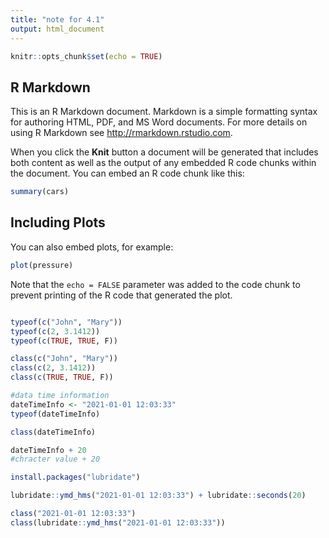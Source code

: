 ```yaml
---
title: "note for 4.1"
output: html_document
---
```


```r
knitr::opts_chunk$set(echo = TRUE)
```

## R Markdown

This is an R Markdown document. Markdown is a simple formatting syntax for authoring HTML, PDF, and MS Word documents. For more details on using R Markdown see <http://rmarkdown.rstudio.com>.

When you click the **Knit** button a document will be generated that includes both content as well as the output of any embedded R code chunks within the document. You can embed an R code chunk like this:

```r
summary(cars)
```

## Including Plots

You can also embed plots, for example:

```r
plot(pressure)
```

Note that the `echo = FALSE` parameter was added to the code chunk to prevent printing of the R code that generated the plot.


```r

```


```r
typeof(c("John", "Mary"))
typeof(c(2, 3.1412))
typeof(c(TRUE, TRUE, F))
```

```r
class(c("John", "Mary"))
class(c(2, 3.1412))
class(c(TRUE, TRUE, F))
```



```r
#data time information
dateTimeInfo <- "2021-01-01 12:03:33" 
typeof(dateTimeInfo)
```



```r
class(dateTimeInfo)
```

```r
dateTimeInfo + 20
#chracter value + 20
```


```r
install.packages("lubridate")
```


```r
lubridate::ymd_hms("2021-01-01 12:03:33") + lubridate::seconds(20)
```


```r
class("2021-01-01 12:03:33")
class(lubridate::ymd_hms("2021-01-01 12:03:33"))
```




